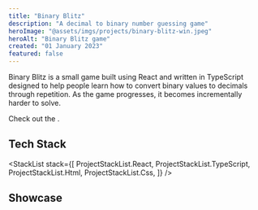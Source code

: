 ```yaml
---
title: "Binary Blitz"
description: "A decimal to binary number guessing game"
heroImage: "@assets/imgs/projects/binary-blitz-win.jpeg"
heroAlt: "Binary Blitz game"
created: "01 January 2023"
featured: false
---
```




Binary Blitz is a small game built using React and written in TypeScript designed to help
people learn how to convert binary values to decimals through repetition. As the game
progresses, it becomes incrementally harder to solve.

Check out the <ExternalLink href="https://github.com/stephenlunt/binary-blitz" text="GitHub repo here" />.

## Tech Stack

<StackList
  stack={[
    ProjectStackList.React,
    ProjectStackList.TypeScript,
    ProjectStackList.Html,
    ProjectStackList.Css,
  ]}
/>

## Showcase

<RoundedImage src={bbWinImage} alt="Binary Blitz winners screen" />
<RoundedImage src={bbLossImage} alt="Binary Blitz losers screen" />
